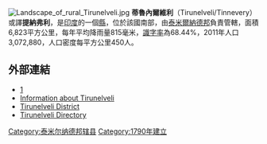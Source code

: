 [[Image:Landscape_of_rural_Tirunelveli.jpg|right]]
'''蒂魯內爾維利'''（Tirunelveli/Tinnevery）或譯'''提納弗利'''，是[[印度|印度]]的一個[[縣|縣]]，位於該國南部，由[[泰米爾納德邦|泰米爾納德邦]]負責管轄，面積6,823平方公里，每年平均降雨量815毫米，[[識字率|識字率]]為68.44%，2011年人口3,072,880，人口密度每平方公里450人。

==外部連結==
* [http://municipality.tn.gov.in/puliyangudi/abt-muni.html]{{dead link|date=十月 2017 |bot=InternetArchiveBot }}
* [https://web.archive.org/web/20130727012822/http://www.tirunelvelionline.net/ Information about Tirunelveli]
* [http://www.nellai.tn.nic.in/ Tirunelveli District] {{Wayback|url=http://www.nellai.tn.nic.in/ |date=20180704012421 }}
* [http://www.tirunelvelidirectory.com/ Tirunelveli Directory] {{Wayback|url=http://www.tirunelvelidirectory.com/ |date=20190919142752 }}

{{泰米尔纳德邦行政区划小作品}}
[[Category:泰米尔纳德邦辖县|Category:泰米尔纳德邦辖县]]
[[Category:1790年建立|Category:1790年建立]]